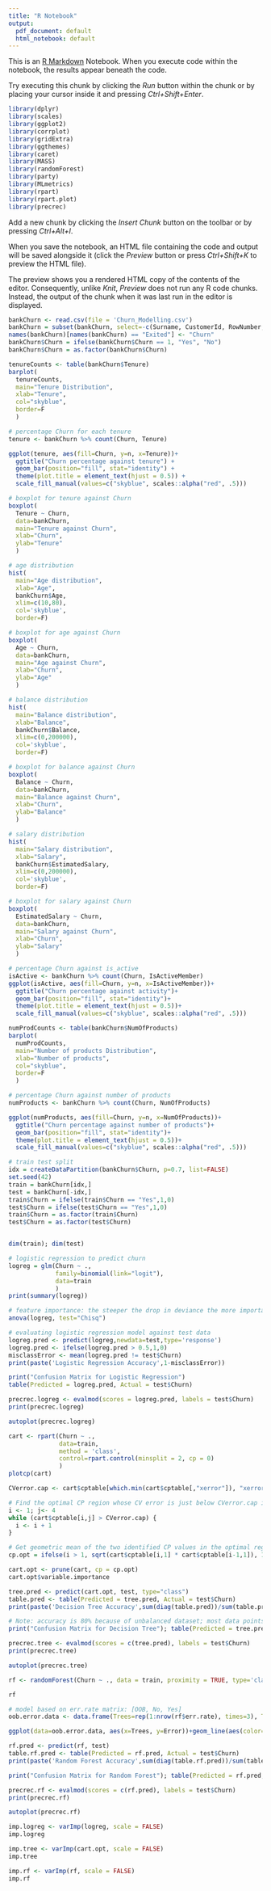 ```yaml
---
title: "R Notebook"
output:
  pdf_document: default
  html_notebook: default
---
```


This is an [R Markdown](http://rmarkdown.rstudio.com) Notebook. When you execute code within the notebook, the results appear beneath the code. 

Try executing this chunk by clicking the *Run* button within the chunk or by placing your cursor inside it and pressing *Ctrl+Shift+Enter*. 

```r
library(dplyr)
library(scales)
library(ggplot2)
library(corrplot)
library(gridExtra)
library(ggthemes)
library(caret)
library(MASS)
library(randomForest)
library(party)
library(MLmetrics)
library(rpart)
library(rpart.plot)
library(precrec)

```

Add a new chunk by clicking the *Insert Chunk* button on the toolbar or by pressing *Ctrl+Alt+I*.

When you save the notebook, an HTML file containing the code and output will be saved alongside it (click the *Preview* button or press *Ctrl+Shift+K* to preview the HTML file).

The preview shows you a rendered HTML copy of the contents of the editor. Consequently, unlike *Knit*, *Preview* does not run any R code chunks. Instead, the output of the chunk when it was last run in the editor is displayed.

```r
bankChurn <- read.csv(file = 'Churn_Modelling.csv')
bankChurn = subset(bankChurn, select=-c(Surname, CustomerId, RowNumber, CreditScore, Geography, Gender, HasCrCard))
names(bankChurn)[names(bankChurn) == "Exited"] <- "Churn"
bankChurn$Churn = ifelse(bankChurn$Churn == 1, "Yes", "No")
bankChurn$Churn = as.factor(bankChurn$Churn)
```

```r
tenureCounts <- table(bankChurn$Tenure)
barplot(
  tenureCounts, 
  main="Tenure Distribution",
  xlab="Tenure",
  col="skyblue",
  border=F
  )
```

```r
# percentage Churn for each tenure
tenure <- bankChurn %>% count(Churn, Tenure)

ggplot(tenure, aes(fill=Churn, y=n, x=Tenure))+ 
  ggtitle("Churn percentage against tenure") +
  geom_bar(position="fill", stat="identity") +
  theme(plot.title = element_text(hjust = 0.5)) +
  scale_fill_manual(values=c("skyblue", scales::alpha("red", .5)))

```
```r
# boxplot for tenure against Churn
boxplot(
  Tenure ~ Churn, 
  data=bankChurn, 
  main="Tenure against Churn",
  xlab="Churn",
  ylab="Tenure"
  )
```

```r
# age distribution
hist(
  main="Age distribution", 
  xlab="Age", 
  bankChurn$Age, 
  xlim=c(10,80), 
  col='skyblue',
  border=F)
```

```r
# boxplot for age against Churn
boxplot(
  Age ~ Churn, 
  data=bankChurn, 
  main="Age against Churn",
  xlab="Churn",
  ylab="Age"
  )
```

```r
# balance distribution
hist(
  main="Balance distribution", 
  xlab="Balance", 
  bankChurn$Balance, 
  xlim=c(0,200000), 
  col='skyblue',
  border=F)
```

```r
# boxplot for balance against Churn
boxplot(
  Balance ~ Churn, 
  data=bankChurn, 
  main="Balance against Churn",
  xlab="Churn",
  ylab="Balance"
  )
```

```r
# salary distribution
hist(
  main="Salary distribution", 
  xlab="Salary", 
  bankChurn$EstimatedSalary, 
  xlim=c(0,200000), 
  col='skyblue',
  border=F)
```

```r
# boxplot for salary against Churn
boxplot(
  EstimatedSalary ~ Churn, 
  data=bankChurn, 
  main="Salary against Churn",
  xlab="Churn",
  ylab="Salary"
  )
```

```r
# percentage Churn against is_active
isActive <- bankChurn %>% count(Churn, IsActiveMember)
ggplot(isActive, aes(fill=Churn, y=n, x=IsActiveMember))+ 
  ggtitle("Churn percentage against activity")+
  geom_bar(position="fill", stat="identity")+
  theme(plot.title = element_text(hjust = 0.5))+
  scale_fill_manual(values=c("skyblue", scales::alpha("red", .5)))
```



```r
numProdCounts <- table(bankChurn$NumOfProducts)
barplot(
  numProdCounts, 
  main="Number of products Distribution",
  xlab="Number of products",
  col="skyblue",
  border=F
  )
```

```r
# percentage Churn against number of products
numProducts <- bankChurn %>% count(Churn, NumOfProducts)

ggplot(numProducts, aes(fill=Churn, y=n, x=NumOfProducts))+ 
  ggtitle("Churn percentage against number of products")+
  geom_bar(position="fill", stat="identity")+
  theme(plot.title = element_text(hjust = 0.5))+
  scale_fill_manual(values=c("skyblue", scales::alpha("red", .5)))
```
```r
# train test split
idx = createDataPartition(bankChurn$Churn, p=0.7, list=FALSE)
set.seed(42)
train = bankChurn[idx,]
test = bankChurn[-idx,]
train$Churn = ifelse(train$Churn == "Yes",1,0)
test$Churn = ifelse(test$Churn == "Yes",1,0)
train$Churn = as.factor(train$Churn)
test$Churn = as.factor(test$Churn)


dim(train); dim(test)
```

```r
# logistic regression to predict churn
logreg = glm(Churn ~ ., 
             family=binomial(link="logit"),
             data=train
             )
print(summary(logreg))
```
```r
# feature importance: the steeper the drop in deviance the more important the feature
anova(logreg, test="Chisq")
```
```r
# evaluating logistic regression model against test data
logreg.pred <- predict(logreg,newdata=test,type='response')
logreg.pred <- ifelse(logreg.pred > 0.5,1,0)
misclassError <- mean(logreg.pred != test$Churn)
print(paste('Logistic Regression Accuracy',1-misclassError))
```
```r
print("Confusion Matrix for Logistic Regression")
table(Predicted = logreg.pred, Actual = test$Churn)
```
```r
precrec.logreg <- evalmod(scores = logreg.pred, labels = test$Churn)
print(precrec.logreg)
```
```r
autoplot(precrec.logreg)
```

```r
cart <- rpart(Churn ~ ., 
              data=train, 
              method = 'class', 
              control=rpart.control(minsplit = 2, cp = 0)
              )
plotcp(cart)
```
```r
CVerror.cap <- cart$cptable[which.min(cart$cptable[,"xerror"]), "xerror"] + cart$cptable[which.min(cart$cptable[,"xerror"]), "xstd"]

# Find the optimal CP region whose CV error is just below CVerror.cap in maximal tree cart1.
i <- 1; j<- 4
while (cart$cptable[i,j] > CVerror.cap) {
  i <- i + 1
}

# Get geometric mean of the two identified CP values in the optimal region if optimal tree has at least one split.
cp.opt = ifelse(i > 1, sqrt(cart$cptable[i,1] * cart$cptable[i-1,1]), 1)
```

```r
cart.opt <- prune(cart, cp = cp.opt)
cart.opt$variable.importance

```


```r
tree.pred <- predict(cart.opt, test, type="class")
table.pred <- table(Predicted = tree.pred, Actual = test$Churn)
print(paste('Decision Tree Accuracy',sum(diag(table.pred))/sum(table.pred)))
```
```r
# Note: accuracy is 80% because of unbalanced dataset; most data points have Churn = 0. From the confusion matrix, we can see that there are a lot of false negatives
print("Confusion Matrix for Decision Tree"); table(Predicted = tree.pred, Actual = test$Churn)
```

```r
precrec.tree <- evalmod(scores = c(tree.pred), labels = test$Churn)
print(precrec.tree)
```
```r
autoplot(precrec.tree)
```
```r
rf <- randomForest(Churn ~ ., data = train, proximity = TRUE, type='classification')

```

```r
rf
```
```r
# model based on err.rate matrix: [OOB, No, Yes]
oob.error.data <- data.frame(Trees=rep(1:nrow(rf$err.rate), times=3), Type=rep(c("OOB", "0", "1"), each=nrow(rf$err.rate)), Error=c(rf$err.rate[,"OOB"], rf$err.rate[,"0"], rf$err.rate[,"1"]))

ggplot(data=oob.error.data, aes(x=Trees, y=Error))+geom_line(aes(color=Type))
```

```r
rf.pred <- predict(rf, test)
table.rf.pred <- table(Predicted = rf.pred, Actual = test$Churn)
print(paste('Random Forest Accuracy',sum(diag(table.rf.pred))/sum(table.rf.pred)))
```
```r
print("Confusion Matrix for Random Forest"); table(Predicted = rf.pred, Actual = test$Churn)
```

```r
precrec.rf <- evalmod(scores = c(rf.pred), labels = test$Churn)
print(precrec.rf)
```

```r
autoplot(precrec.rf)
```


```r
imp.logreg <- varImp(logreg, scale = FALSE)
imp.logreg
```

```r
imp.tree <- varImp(cart.opt, scale = FALSE)
imp.tree
```

```r
imp.rf <- varImp(rf, scale = FALSE)
imp.rf
```

